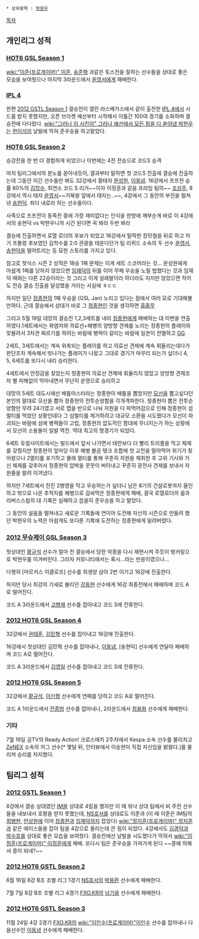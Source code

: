  * 상위항목 : [[박현우]]

[[목차]]

== 개인리그 성적 ==
=== [[HOT6 GSL Season 1]] ===
[[wiki:"이준(프로게이머)" 이준]], [[송준혁]] 과같은 토스전을 잘하는 선수들을 상대로 좋은 모습을 보여줬으나 마지막 3라운드에서 [[윤영서]]에게 패배한다.
=== [[IPL 4]] ===
한편 [[2012 GSTL Season 1]] 결승전이 열린 라스베가스에서 같이 출전한 [[IPL 4]]에서 시드를 받지 못했지만, 오픈 브라켓 예선부터 시작해서 이틀간 100여 경기를 소화하며 결승전에 다다랐다. [[wiki:"그러나 이 사진이" 그러나 예선에서 모든 힘을 다 쏟아낸 박현우는]] [[한이석]]의 날빌에 막혀 준우승을 하고말았다.
=== [[HOT6 GSL Season 2]] ===
승강전을 한 번 더 경험하게 되었으나 이번에는 4전 전승으로 코드S 승격

마치 팀리그에서의 분노를 쏟아내듯이, 결과부터 말하면 첫 코드S 진출에 결승에 진출하는데 그동안 이긴 선수들만 봐도 32강에서 황태자 [[문성원]], [[이동녕]]. 16강에서 프프전 승률 80%의 [[김학수]], 최연소 코드 S 리거~~이자 이정훈과 같음 프라임 팀의~~ [[조성주]], 8강에서 역시 태자 [[윤영서]]~~거북왕 앞에서 태자는..~~, 4강에서 그 동안의 부진을 떨쳐낸 [[송현덕]]. 죄다 내로라 하는 선수들이다.

사족으로 프프전이 동족전 중에 가장 재미없다는 인식을 한방에 깨부순게 바로 이 4강에서의 송현덕 vs 박현우니까 시간 된다면 꼭 봐라 두번 봐라

결승에 진출하면서 로열 로더의 후보가 되었고 16강에서 탈락한 장민철을 뒤로 하고 차기 프통령 후보였던 김학수를 2:0 관광을 태운다던가 팀 리퀴드 소속의 두 선수 [[윤영서]], [[송현덕]]을 떨어트리는 등 묘한 스토리를 가지고 있다.

참고로 핫식스 시즌 2 성적은 18승 1패 문제는 이게 세트 스코어라는 것... 문성원에게 아쉽게 1패를 당하지 않았으면 [[임재덕]]의 뒤를 이어 무패 우승을 노릴 법했다는 것과 임재덕 때와는 다른 22승이라는 것 그리고 이게 설레발이라 하더라도 지지만 않았으면 적어도 전승 결승 진출을 달성했을 거라는 사실에 ㅎㄷㄷ

하지만 일단 [[정종현]]의 1패 우승을 (GSL Jan) 노리고 있다는 점에서 여러 모로 기대해볼만하다. 근데 결승에서 상대가 바로 그 [[정종현]]인 것을 생각하면 [[흠좀무]]

그리고 5월 19일 대망의 결승전 1,2,3세트를 내리 [[정종현]]에게 패배하는 대 이변을 연출하였다.1세트에서는 화염차와 의료선+해병의 양방향 견제를 노리는 정종현의 플레이와 맞물려서 3차관 찌르기를 하려는 바람에 병력이 갈리는 바람에 일꾼이 전멸하고 [[GG]].

2세트, 3세트에서는 계속 위축되는 플레이를 하고 의료선 견제에 계속 휘둘리는데다가 판단조차 계속해서 빗나가는 플레이가 나왔고 그대로 경기가 마무리 되는가 싶더니 4, 5, 6세트를 또다시 내리 승리한다.

4세트에서 안정감을 찾았는지 정종현의 의료선 견제에 휘둘리지 않았고 양방향 견제조차 별 피해없이 막아내면서 무난히 운영으로 승리하고

대망의 5세트 대도시에선 배틀마스터라는 정종현이 배틀을 뽑았지만 [[모선]]을 뽑고싶다던 본인의 말대로 모선을 뽑아 정종현의 전투순양함을 각개격파한다. 정종현이 뽑은 전투순양함만 무려 24기였고 서로 맵을 반으로 나눠 자원을 다 파먹어감으로 인해 정종현이 섬멀티를 먹었던 상황인데다 그 섬멀티를 제거하려고 대규모 소환을 시도했다가 모선이 파괴되는 바람에 섬에 병력들이 고립, 정종현의 압도적인 함대에 무너지는가 하는 상황에서 모선의 소용돌이 일발 역전. 역대 최고의 명경기가 되었다.

6세트 듀얼사이트에서는 빌드에서 앞서 나가면서 테란보다 더 빨리 트리플을 먹고 체제를 갖췄지만 정종현의 앞마당 이후 해병 불곰 탱크 조합에 첫 교전을 말아먹어 위기가 찾아왔으나 2멀티를 포기하고 몰래 멀티를 통해 꾸준히 자원을 채취한 후 고위 기사와 거신 체제를 갖추어서 정종현의 압박을 꿋꿋이 버텨내고 꾸준히 광전사 견제를 보내서 자원줄을 말려 이겨냈다.

하지만 7세트에서 전진 2병영을 막고 우승하는가 싶더니 남은 8기의 건설로봇까지 올인하고 밖으로 나온 추적자를 해병으로 감싸먹은 정종현에게 패배, 결국 로열로더의 꿈과 리버스스윕의 대 기록은 실패하고 씁쓸히 준우승을 하고 말았다. 

그 동안의 설움을 떨쳐내고 새로운 기록들에 연이어 도전해 자신의 시즌으로 만들려 했던 박현우의 노력은 아쉽게도 또다른 기록에 도전하는 정종현에게 밀려버렸다.
=== [[2012 무슈제이 GSL Season 3]] ===
첫상대인 [[황규석]] 선수가 얼마 전 결승에서 당한 악몽을 다시 재현시켜 주듯이 벙커링으로 박현우를 이겨버린다. 그러자 커뮤니티에서는 혹시...라는 반응이였으나...

다행히 [마르커스 이클로프] 선수를 희생양 삼아 2번 이기고 16강에 진출한다.

하지만 당시 최강의 기세로 불리던 [[강동현]] 선수에게 16강 최종전에서 패배하며 코드 A로 떨어진다.

코드 A 3라운드에서 [[고병재]] 선수를 잡아내고 코드 S에 잔류한다.
=== [[2012 HOT6 GSL Season 4]] ===
32강에서 [[권태훈]], [[김민혁]] 선수를 잡아내고 16강에 진출한다.

16강에서 첫상대인 김민혁 선수를 잡아내나, [[이동녕]], [송현덕] 선수에게 연달아 패배하며 코드 A로 떨어진다.

코드 A 3라운드에서 [[김영일]] 선수를 잡아내고 코드 S에 잔류한다.
=== [[2012 HOT6 GSL Season 5]] === 
32강에서 [[황규석]], [[이신형]] 선수에게 연패를 당하고 코드 A로 떨어진다.

코드 A 1라운드에서 [[전종범]] 선수를 잡아내나, 2라운드에서 [[최용화]] 선수에게 패배한다.
=== 기타 ===
7월 16일 곰TV의 Ready Action! 크로스매치 2주차에서 Kespa 소속 선수를 물리치고 [[ZeNEX]] 소속의 저그 선수[* 몇달 뒤, 인터뷰에서 이승현이 직접 자신임을 밝혔다.]를 물리쳐 승리를 차지했다.
== 팀리그 성적 ==
=== [[2012 GSTL Season 1]] ===
8강에서 결승 상대였던 [[IM]]을 상대로 4킬을 했지만 이 때 워낙 상대 팀에서 비 주전 선수들을 내보내서 호평을 받지 못했는데, [[NS호서]]를 상대로도 이준과 (이 때 이준은 IM팀의 [[최병현]], [[안상원]]에 이어 [[정종현]]과 [[임재덕]]까지 잡았다) [[wiki:"정지훈(프로게이머)" 정지훈]]과 같은 에이스들을 잡아 팀을 4강으로 올리는데 큰 힘이 되었다. 4강에서도 [[김경덕]]과 [[박수호]]를 상대로 좋은 모습을 보여줬다. 결승전에선 날빌을 시도했다가 막혀서 [[wiki:"이정훈(프로게이머)" 이정훈]]에게 패배. 또다시 팀은 준우승을 가져가게 된다 ~~콩에 의해서 콩이 되네?~~
=== [[2012 HOT6 GSTL Season 2]] ===
6월 16일 8강 B조 조별 리그 1경기 [[NS호서]]의 [[박용환]] 선수에게 패배한다.

7월 7일 8강 B조 조별 리그 4경기 [[FXO.KR]]의 [[남기웅]] 선수에게 패배한다.
=== [[2012 HOT6 GSTL Season 3]] ===
11월 24일 4강 2경기 [[FXO.KR]]의 [[wiki:"이인수(프로게이머)"이인수]] 선수를 잡아내나 다음선수인 [[이동녕]] 선수에게 패배한다.
